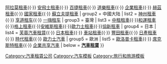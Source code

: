 {{Navbox
| name  = 汽车租赁公司
| title = 主要汽車租賃公司列表
| group1 = 北美洲
| list1  = [[優勢租車]]{{·}} [[阿拉莫租車]]{{·}} [[安飛士租車]]{{·}} [[百捷租車]]{{·}} [[道樂·蘇立夫提租車集團#道樂租車|道樂租車]]{{·}} [[企業租車]]{{·}} [[赫茲租車]]{{·}} [[國家租車]]{{·}} [[道樂·蘇立夫提租車集團#蘇立夫提租車|蘇立夫提租車]]
| group2 = 中國大陆
| list2  = [[神州租車]]{{·}} [[享道出行|享道租车]]{{·}} [[一嗨租车]]
| group3 = 臺灣
| list3  = [[中租租車]]{{·}}[[和運租車]]{{·}}[[格上租車]]{{·}}[[安維斯租車]]{{·}}[[歐力士租車]]{{·}}[[協新租車]] 
| group4 = 日本
| list4  = [[芙蓉汽車租賃]]{{·}} [[日本租車]]{{·}} [[車站租車]]{{·}} [[豐田租車]]{{·}} [[日產租車]]{{·}} [[時代租車]]{{·}} [[歐力士汽車]]
| group5 = 歐洲
| list5  = [[歐洛普卡租車]]{{·}} [[席克斯特租車]]{{·}} [[企業共享汽車]] 
| below = '''[[:Category:汽車租賃公司|汽車租賃]]'''
}}<noinclude>
[[Category:汽車租賃公司]]
[[Category:汽车模板]]
[[Category:旅行和旅游模板]]
</noinclude>